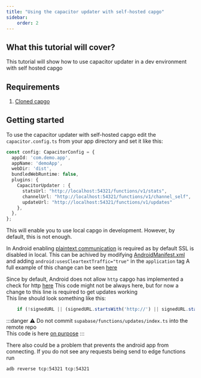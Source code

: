 ```yaml
---
title: "Using the capacitor updater with self-hosted capgo"
sidebar:
    order: 2
---
```


## What this tutorial will cover?

This tutorial will show how to use capacitor updater in a dev environment with self hosted capgo

## Requirements

 1. [Cloned capgo](https://github.com/Cap-go/capgo)

## Getting started

To use the capacitor updater with self-hosted capgo edit the `capacitor.config.ts` from your app directory and set it like this:

```ts
const config: CapacitorConfig = {
  appId: 'com.demo.app',
  appName: 'demoApp',
  webDir: 'dist',
  bundledWebRuntime: false,
  plugins: {
    CapacitorUpdater : {
      statsUrl: "http://localhost:54321/functions/v1/stats",
      channelUrl: "http://localhost:54321/functions/v1/channel_self",
      updateUrl: "http://localhost:54321/functions/v1/updates"
    },
  },
};
```

This will enable you to use local capgo in development. However, by default, this is not enough.

In Android enabling [plaintext communication](https://developer.android.com/topic/security/risks/cleartext) is required as by default SSL is disabled in local.
This can be achived by modifying [AndroidManifest.xml](https://github.com/Cap-go/capacitor-updater/blob/main/android/src/main/AndroidManifest.xml) and adding `android:usesCleartextTraffic="true"` in the `application` tag
A full example of this change can be seen [here](https://gist.github.com/WcaleNieWolny/061a015acdebe35eaf3afd7030797701)

Since by default, Android does not allow `http` capgo has implemented a check for http [here](https://github.com/Cap-go/capgo/blob/4cce6c0707d745faa2afbab643e636bad927c602/supabase/functions/updates/index.ts#L396)
This code might not be always here, but for now a change to this line is required to get updates working  
This line should look something like this:
```ts
    if (!signedURL || (signedURL.startsWith('http://') || signedURL.startsWith('https://'))) {
```

:::danger
⚠️ Do not commit `supabase/functions/updates/index.ts` into the remote repo\
This code is here [on purpose](https://github.com/Cap-go/capacitor-updater/issues/37#issuecomment-1684916354)
:::

There also could be a problem that prevents the android app from connecting. If you do not see any requests being send to edge functions run
```bash
adb reverse tcp:54321 tcp:54321
```